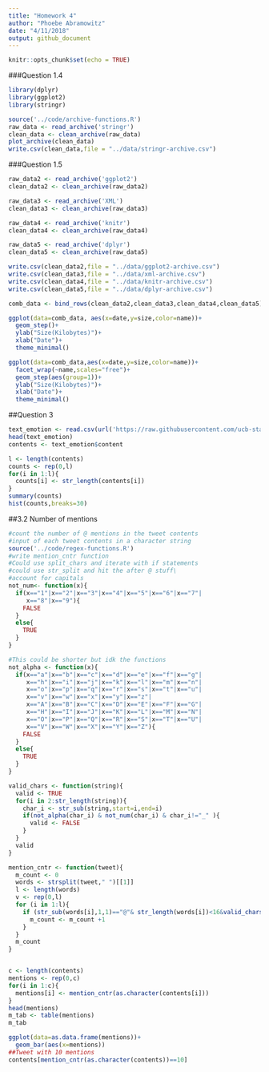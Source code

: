 ```yaml
---
title: "Homework 4"
author: "Phoebe Abramowitz"
date: "4/11/2018"
output: github_document
---
```


```r
knitr::opts_chunk$set(echo = TRUE)
```
###Question 1.4
```r
library(dplyr)
library(ggplot2)
library(stringr)

source('../code/archive-functions.R')
raw_data <- read_archive('stringr')
clean_data <- clean_archive(raw_data)
plot_archive(clean_data)
write.csv(clean_data,file = "../data/stringr-archive.csv")
```
###Question 1.5
```r
raw_data2 <- read_archive('ggplot2')
clean_data2 <- clean_archive(raw_data2)

raw_data3 <- read_archive('XML')
clean_data3 <- clean_archive(raw_data3)

raw_data4 <- read_archive('knitr')
clean_data4 <- clean_archive(raw_data4)

raw_data5 <- read_archive('dplyr')
clean_data5 <- clean_archive(raw_data5)

write.csv(clean_data2,file = "../data/ggplot2-archive.csv")
write.csv(clean_data3,file = "../data/xml-archive.csv")
write.csv(clean_data4,file = "../data/knitr-archive.csv")
write.csv(clean_data5,file = "../data/dplyr-archive.csv")
```

```r

comb_data <- bind_rows(clean_data2,clean_data3,clean_data4,clean_data5)

ggplot(data=comb_data, aes(x=date,y=size,color=name))+
  geom_step()+
  ylab("Size(Kilobytes)")+
  xlab("Date")+
  theme_minimal()

ggplot(data=comb_data,aes(x=date,y=size,color=name))+
  facet_wrap(~name,scales="free")+
  geom_step(aes(group=1))+
  ylab("Size(Kilobytes)")+
  xlab("Date")+
  theme_minimal()
```
##Question 3
```r
text_emotion <- read.csv(url('https://raw.githubusercontent.com/ucb-stat133/stat133-spring-2018/master/data/text-emotion.csv'))
head(text_emotion)
contents <- text_emotion$content
```
```r
l <- length(contents)
counts <- rep(0,l)
for(i in 1:l){
  counts[i] <- str_length(contents[i])
}
summary(counts)
hist(counts,breaks=30)
```
##3.2 Number of mentions
```r
#count the number of @ mentions in the tweet contents
#input of each tweet contents in a character string
source('../code/regex-functions.R')
#write mention_cntr function 
#Could use split_chars and iterate with if statements
#could use str_split and hit the after @ stuff\
#account for capitals
not_num<- function(x){
  if(x=="1"|x=="2"|x=="3"|x=="4"|x=="5"|x=="6"|x=="7"|
     x=="8"|x=="9"){
    FALSE
  }
  else{
    TRUE
  }
}

#This could be shorter but idk the functions
not_alpha <- function(x){
  if(x=="a"|x=="b"|x=="c"|x=="d"|x=="e"|x=="f"|x=="g"|
     x=="h"|x=="i"|x=="j"|x=="k"|x=="l"|x=="m"|x=="n"|
     x=="o"|x=="p"|x=="q"|x=="r"|x=="s"|x=="t"|x=="u"|
     x=="v"|x=="w"|x=="x"|x=="y"|x=="z"|
     x=="A"|x=="B"|x=="C"|x=="D"|x=="E"|x=="F"|x=="G"|
     x=="H"|x=="I"|x=="J"|x=="K"|x=="L"|x=="M"|x=="N"|
     x=="O"|x=="P"|x=="Q"|x=="R"|x=="S"|x=="T"|x=="U"|
     x=="V"|x=="W"|x=="X"|x=="Y"|x=="Z"){
    FALSE
  }
  else{
    TRUE
  }
}

valid_chars <- function(string){
  valid <- TRUE
  for(i in 2:str_length(string)){
    char_i <- str_sub(string,start=i,end=i)
    if(not_alpha(char_i) & not_num(char_i) & char_i!="_" ){
      valid <- FALSE
    }
  }
  valid
}

mention_cntr <- function(tweet){
  m_count <- 0
  words <- strsplit(tweet," ")[[1]]
  l <- length(words)
  v <- rep(0,l)
  for (i in 1:l){
    if (str_sub(words[i],1,1)=="@"& str_length(words[i])<16&valid_chars(words[i])){
      m_count <- m_count +1
    }
  }
  m_count
}


c <- length(contents)
mentions <- rep(0,c)
for(i in 1:c){
  mentions[i] <- mention_cntr(as.character(contents[i]))
}
head(mentions)
m_tab <- table(mentions)
m_tab

ggplot(data=as.data.frame(mentions))+
  geom_bar(aes(x=mentions))
##Tweet with 10 mentions
contents[mention_cntr(as.character(contents))==10]
```

